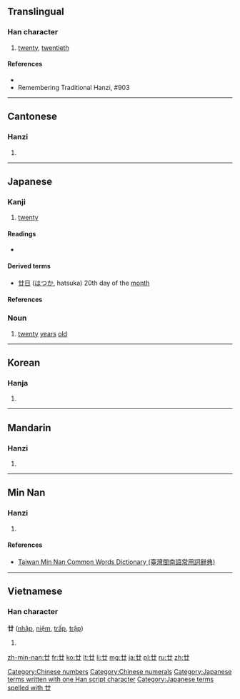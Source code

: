{{also|廾}}
==Translingual==

===Han character===
{{Han char|rn=55|rad=廾|as=01|sn=4|four=4477<sub>0</sub>|canj=廿 (T)}}

# [[twenty]], [[twentieth]]

====References====
* {{Han ref|kx=0353.100|dkj=09586|dj=0668.090|hdz=10059.020|uh=5EFF|ud=24319|bh=A4DC|bd=42204}}
* Remembering Traditional Hanzi, #903

[[Category:Chinese numbers]]
[[Category:Chinese numerals]]

----

==Cantonese==

===Hanzi===
{{yue-hanzi|jyut=[[jaa6]], [[je6]], [[nim6]]|y=ya6, ye6, nim6}}

# {{defn|lang=yue|sort=廾01}}

----

==Japanese==

===Kanji===
{{ja-kanji|grade=n|rs=廾01}}

# [[twenty]]

====Readings====
* {{ja-readings|on=[[じゅう]] (jū), [[にゅう]] (nyū)|kun=[[にじゅう]] (nijuu)|nanori=[[はつ]], (hatsu)}}

====Derived terms====
* [[廿日]] ([[はつか]], hatsuka) 20th day of the [[month]]

====References====
{{ja-kref
|jis= 467B
|ku= 3891
|shift= 93F9
|euc= C6FB
|freq= ''not ranked''
|nelson= 1550
|newnelson= 1662
|halpern= 3449
|kld= ''not listed''
|heisig=	1190
|tuttle= 0a4.36
}}

===Noun===
{{ja-noun|k|hira=はたち|rom=hatachi|hidx=はたち}}

# [[twenty]] [[years]] [[old]] {{context|archaic|lang=ja|skey=はたち}}

[[Category:Japanese terms written with one Han script character]]
[[Category:Japanese terms spelled with 廿]]
----

==Korean==

===Hanja===
{{ko-hanja|hangeul=입|rv=ip|mr=ip}}

# {{defn|lang=ko|sort=廾01}}

----

==Mandarin==

===Hanzi===
{{cmn-hanzi|pin=[[niàn]] ([[nian4]]), [[pán]] ([[pan2]])|wg=nien<sup>4</sup>, p'an<sup>2</sup>}}

# {{defn|lang=cmn|sort=廾01}}

----

==Min Nan==

===Hanzi===
{{nan-hanzi|poj=jia̍p, lia̍p}}

# {{defn|lang=nan|sort=廾01}}

====References====
*[http://twblg.dict.edu.tw/holodict_new/result_detail.jsp?n_no=799&curpage=1&sample=%E5%BB%BF&radiobutton=1&querytarget=1&limit=20&pagenum=1&rowcount=2 Taiwan Min Nan Common Words Dictionary (臺灣閩南語常用詞辭典)]

----

==Vietnamese==

===Han character===
'''廿''' ([[nhập]], [[niệm]], [[trấp]], [[trập]])

# {{defn|lang=vi}}

[[zh-min-nan:廿]]
[[fr:廿]]
[[ko:廿]]
[[lt:廿]]
[[li:廿]]
[[mg:廿]]
[[ja:廿]]
[[pl:廿]]
[[ru:廿]]
[[zh:廿]]